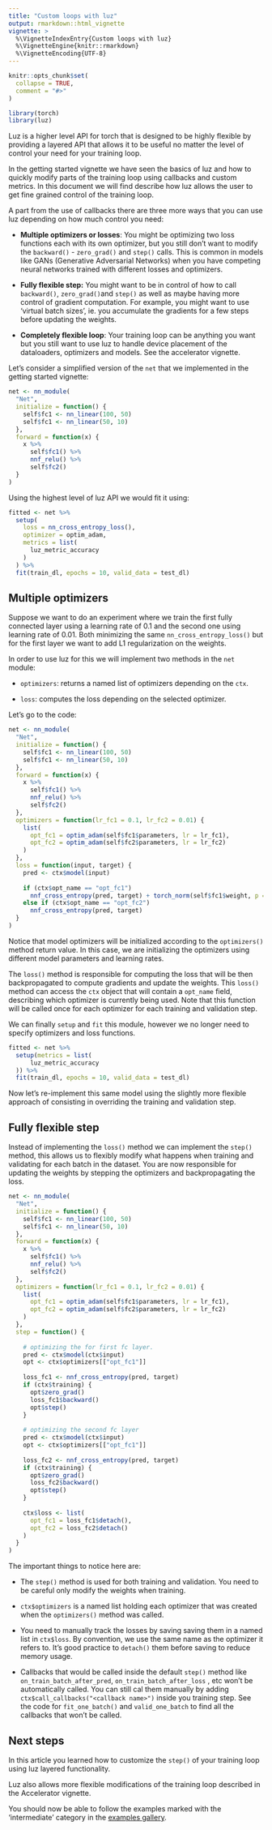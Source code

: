 ```yaml
---
title: "Custom loops with luz"
output: rmarkdown::html_vignette
vignette: >
  %\VignetteIndexEntry{Custom loops with luz}
  %\VignetteEngine{knitr::rmarkdown}
  %\VignetteEncoding{UTF-8}
---
```


```r
knitr::opts_chunk$set(
  collapse = TRUE,
  comment = "#>"
)
```

```r
library(torch)
library(luz)
```

Luz is a higher level API for torch that is designed to be highly flexible by providing a layered API that allows it to be useful no matter the level of control your need for your training loop.

In the getting started vignette we have seen the basics of luz and how to quickly modify parts of the training loop using callbacks and custom metrics. In this document we will find describe how luz allows the user to get fine grained control of the training loop.

A part from the use of callbacks there are three more ways that you can use luz depending on how much control you need:

-   **Multiple optimizers or losses**: You might be optimizing two loss functions each with its own optimizer, but you still don't want to modify the `backward()` - `zero_grad()` and `step()` calls. This is common in models like GANs (Generative Adversarial Networks) when you have competing neural networks trained with different losses and optimizers.

-   **Fully flexible step:** You might want to be in control of how to call `backward()`, `zero_grad()`and `step()` as well as maybe having more control of gradient computation. For example, you might want to use 'virtual batch sizes', ie. you accumulate the gradients for a few steps before updating the weights.

-   **Completely flexible loop**: Your training loop can be anything you want but you still want to use luz to handle device placement of the dataloaders, optimizers and models. See the accelerator vignette.

Let's consider a simplified version of the `net` that we implemented in the getting started vignette:

``` .r
net <- nn_module(
  "Net",
  initialize = function() {
    self$fc1 <- nn_linear(100, 50)
    self$fc1 <- nn_linear(50, 10)
  },
  forward = function(x) {
    x %>% 
      self$fc1() %>% 
      nnf_relu() %>% 
      self$fc2()
  }
)
```

Using the highest level of luz API we would fit it using:

``` .r
fitted <- net %>%
  setup(
    loss = nn_cross_entropy_loss(),
    optimizer = optim_adam,
    metrics = list(
      luz_metric_accuracy
    )
  ) %>%
  fit(train_dl, epochs = 10, valid_data = test_dl)
```

## Multiple optimizers

Suppose we want to do an experiment where we train the first fully connected layer using a learning rate of 0.1 and the second one using learning rate of 0.01. Both minimizing the same `nn_cross_entropy_loss()` but for the first layer we want to add L1 regularization on the weights.

In order to use luz for this we will implement two methods in the `net` module:

-   `optimizers`: returns a named list of optimizers depending on the `ctx`.

-   `loss`: computes the loss depending on the selected optimizer.

Let's go to the code:

```r
net <- nn_module(
  "Net",
  initialize = function() {
    self$fc1 <- nn_linear(100, 50)
    self$fc1 <- nn_linear(50, 10)
  },
  forward = function(x) {
    x %>% 
      self$fc1() %>% 
      nnf_relu() %>% 
      self$fc2()
  },
  optimizers = function(lr_fc1 = 0.1, lr_fc2 = 0.01) {
    list(
      opt_fc1 = optim_adam(self$fc1$parameters, lr = lr_fc1),
      opt_fc2 = optim_adam(self$fc2$parameters, lr = lr_fc2)
    )
  },
  loss = function(input, target) {
    pred <- ctx$model(input)
  
    if (ctx$opt_name == "opt_fc1") 
      nnf_cross_entropy(pred, target) + torch_norm(self$fc1$weight, p = 1)
    else if (ctx$opt_name == "opt_fc2")
      nnf_cross_entropy(pred, target)
  }
)
```

Notice that model optimizers will be initialized according to the `optimizers()` method return value. In this case, we are initializing the optimizers using different model parameters and learning rates.

The `loss()` method is responsible for computing the loss that will be then backpropagated to compute gradients and update the weights. This `loss()` method can access the `ctx` object that will contain a `opt_name` field, describing which optimizer is currently being used. Note that this function will be called once for each optimizer for each training and validation step.

We can finally `setup` and `fit` this module, however we no longer need to specify optimizers and loss functions.

```r
fitted <- net %>% 
  setup(metrics = list(
      luz_metric_accuracy
  )) %>% 
  fit(train_dl, epochs = 10, valid_data = test_dl)
```

Now let's re-implement this same model using the slightly more flexible approach of consisting in overriding the training and validation step.

## **Fully flexible step**

Instead of implementing the `loss()` method we can implement the `step()` method, this allows us to flexibly modify what happens when training and validating for each batch in the dataset. You are now responsible for updating the weights by stepping the optimizers and backpropagating the loss.

```r
net <- nn_module(
  "Net",
  initialize = function() {
    self$fc1 <- nn_linear(100, 50)
    self$fc1 <- nn_linear(50, 10)
  },
  forward = function(x) {
    x %>% 
      self$fc1() %>% 
      nnf_relu() %>% 
      self$fc2()
  },
  optimizers = function(lr_fc1 = 0.1, lr_fc2 = 0.01) {
    list(
      opt_fc1 = optim_adam(self$fc1$parameters, lr = lr_fc1),
      opt_fc2 = optim_adam(self$fc2$parameters, lr = lr_fc2)
    )
  },
  step = function() {
    
    # optimizing the for first fc layer.
    pred <- ctx$model(ctx$input)
    opt <- ctx$optimizers[["opt_fc1"]]
    
    loss_fc1 <- nnf_cross_entropy(pred, target)
    if (ctx$training) {
      opt$zero_grad()
      loss_fc1$backward()
      opt$step()  
    }
    
    # optimizing the second fc layer
    pred <- ctx$model(ctx$input)
    opt <- ctx$optimizers[["opt_fc1"]]
    
    loss_fc2 <- nnf_cross_entropy(pred, target)
    if (ctx$training) {
      opt$zero_grad()
      loss_fc2$backward()
      opt$step()  
    }
    
    ctx$loss <- list(
      opt_fc1 = loss_fc1$detach(),
      opt_fc2 = loss_fc2$detach()
    )
  }
)
```

The important things to notice here are:

-   The `step()` method is used for both training and validation. You need to be careful only modify the weights when training.

-   `ctx$optimizers` is a named list holding each optimizer that was created when the `optimizers()` method was called.

-   You need to manually track the losses by saving saving them in a named list in `ctx$loss`. By convention, we use the same name as the optimizer it refers to. It's good practice to `detach()` them before saving to reduce memory usage.

-   Callbacks that would be called inside the default `step()` method like `on_train_batch_after_pred`, `on_train_batch_after_loss` , etc won't be automatically called. You can still cal them manually by adding `ctx$call_callbacks("<callback name>")` inside you training step. See the code for `fit_one_batch()` and `valid_one_batch` to find all the callbacks that won't be called.

## Next steps

In this article you learned how to customize the `step()` of your training loop using luz layered functionality.

Luz also allows more flexible modifications of the training loop described in the Accelerator vignette.

You should now be able to follow the examples marked with the 'intermediate' category in the [examples gallery](https://mlverse.github.io/luz/articles/examples/index.html).
